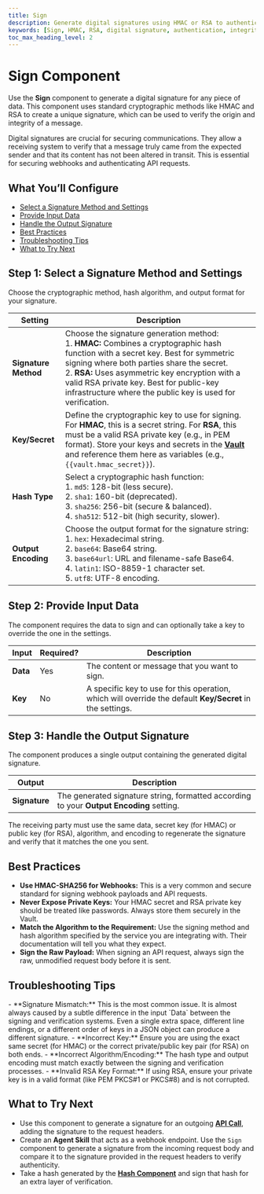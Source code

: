 ```yaml
---
title: Sign
description: Generate digital signatures using HMAC or RSA to authenticate and verify the integrity of data.
keywords: [Sign, HMAC, RSA, digital signature, authentication, integrity, cryptography, webhook]
toc_max_heading_level: 2
---
```


# Sign Component

Use the **Sign** component to generate a digital signature for any piece of data. This component uses standard cryptographic methods like HMAC and RSA to create a unique signature, which can be used to verify the origin and integrity of a message.

<InfoCallout title="Why this matters">
Digital signatures are crucial for securing communications. They allow a receiving system to verify that a message truly came from the expected sender and that its content has not been altered in transit. This is essential for securing webhooks and authenticating API requests.
</InfoCallout>

<Spacer size="md" />

## What You’ll Configure

- [Select a Signature Method and Settings](#step-1-select-a-signature-method-and-settings)
- [Provide Input Data](#step-2-provide-input-data)
- [Handle the Output Signature](#step-3-handle-the-output-signature)
- [Best Practices](#best-practices)
- [Troubleshooting Tips](#troubleshooting-tips)
- [What to Try Next](#what-to-try-next)

<Spacer size="md" />

## Step 1: Select a Signature Method and Settings

Choose the cryptographic method, hash algorithm, and output format for your signature.

| Setting          | Description                                                                                                                                                                                                                                                                                                                                                                                                                                                                                                                                                                                                                                                                                                                                                                                                                                                                                                                                                                                                                                |
|------------------|--------------------------------------------------------------------------------------------------------------------------------------------------------------------------------------------------------------------------------------------------------------------------------------------------------------------------------------------------------------------------------------------------------------------------------------------------------------------------------------------------------------------------------------------------------------------------------------------------------------------------------------------------------------------------------------------------------------------------------------------------------------------------------------------------------------------------------------------------------------------------------------------------------------------------------------------------------------------------------------------------------------------------------------------|
| **Signature Method** | Choose the signature generation method: <br/> 1. **HMAC:** Combines a cryptographic hash function with a secret key. Best for symmetric signing where both parties share the secret. <br/> 2. **RSA:** Uses asymmetric key encryption with a valid RSA private key. Best for public-key infrastructure where the public key is used for verification. |
| **Key/Secret** | Define the cryptographic key to use for signing. For **HMAC**, this is a secret string. For **RSA**, this must be a valid RSA private key (e.g., in PEM format). <TipCallout title="Secure Your Keys">Store your keys and secrets in the **[Vault](/docs/agent-studio/key-concepts/vault)** and reference them here as variables (e.g., `{{vault.hmac_secret}}`).</TipCallout> |
| **Hash Type** | Select a cryptographic hash function: <br/> 1. `md5`: 128-bit (less secure). <br/> 2. `sha1`: 160-bit (deprecated). <br/> 3. `sha256`: 256-bit (secure & balanced). <br/> 4. `sha512`: 512-bit (high security, slower). |
| **Output Encoding**| Choose the output format for the signature string: <br/> 1. `hex`: Hexadecimal string. <br/> 2. `base64`: Base64 string. <br/> 3. `base64url`: URL and filename-safe Base64. <br/> 4. `latin1`: ISO-8859-1 character set. <br/> 5. `utf8`: UTF-8 encoding. |

<Arcade src="https://demo.arcade.software/vmUBVaRLHhhL5QOcpDN0?embed&embed_mobile=tab&embed_desktop=inline&show_copy_link=true" title="Sign | SmythOS" />

<Spacer size="md" />

## Step 2: Provide Input Data

The component requires the data to sign and can optionally take a key to override the one in the settings.

| Input   | Required?                   | Description                                                                                                |
|---------|-----------------------------|------------------------------------------------------------------------------------------------------------|
| **Data**| <Badge type="required">Yes</Badge> | The content or message that you want to sign.                                                              |
| **Key** | <Badge type="optional">No</Badge>  | A specific key to use for this operation, which will override the default **Key/Secret** in the settings. |

<Spacer size="md" />

## Step 3: Handle the Output Signature

The component produces a single output containing the generated digital signature.

| Output      | Description                                                     |
|-------------|-----------------------------------------------------------------|
| **Signature** | The generated signature string, formatted according to your **Output Encoding** setting. |

<InfoCallout title="Verification">
The receiving party must use the same data, secret key (for HMAC) or public key (for RSA), algorithm, and encoding to regenerate the signature and verify that it matches the one you sent.
</InfoCallout>

<Spacer size="md" />

## Best Practices

- **Use HMAC-SHA256 for Webhooks:** This is a very common and secure standard for signing webhook payloads and API requests.
- **Never Expose Private Keys:** Your HMAC secret and RSA private key should be treated like passwords. Always store them securely in the Vault.
- **Match the Algorithm to the Requirement:** Use the signing method and hash algorithm specified by the service you are integrating with. Their documentation will tell you what they expect.
- **Sign the Raw Payload:** When signing an API request, always sign the raw, unmodified request body before it is sent.

<Spacer size="md" />

## Troubleshooting Tips

<InfoCallout title="If your signature is invalid...">
- **Signature Mismatch:** This is the most common issue. It is almost always caused by a subtle difference in the input `Data` between the signing and verification systems. Even a single extra space, different line endings, or a different order of keys in a JSON object can produce a different signature.
- **Incorrect Key:** Ensure you are using the exact same secret (for HMAC) or the correct private/public key pair (for RSA) on both ends.
- **Incorrect Algorithm/Encoding:** The hash type and output encoding must match exactly between the signing and verification processes.
- **Invalid RSA Key Format:** If using RSA, ensure your private key is in a valid format (like PEM PKCS#1 or PKCS#8) and is not corrupted.
</InfoCallout>

<Spacer size="md" />

## What to Try Next

- Use this component to generate a signature for an outgoing **[API Call](/docs/agent-studio/components/base/api-call)**, adding the signature to the request headers.
- Create an **Agent Skill** that acts as a webhook endpoint. Use the `Sign` component to generate a signature from the incoming request body and compare it to the signature provided in the request headers to verify authenticity.
- Take a hash generated by the **[Hash Component](/docs/agent-studio/components/crypto/hash)** and sign that hash for an extra layer of verification.
